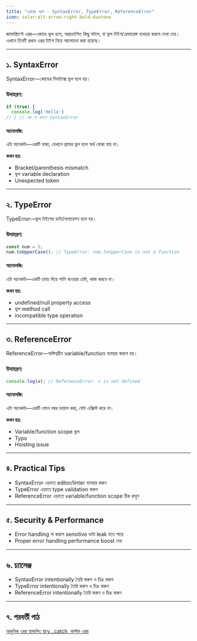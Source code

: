 ```yaml
---
title: "এররের ধরন - SyntaxError, TypeError, ReferenceError"
icon: solar:alt-arrow-right-bold-duotone
---
```


জাভাস্ক্রিপ্টে এরর—কোডে ভুল হলে, অপ্রত্যাশিত কিছু ঘটলে, বা ভুল টাইপ/রেফারেন্স ব্যবহার করলে দেখা দেয়। এখানে তিনটি প্রধান এরর টাইপ নিয়ে আলোচনা করা হয়েছে।

---

## ১. SyntaxError

SyntaxError—কোডের সিনট্যাক্স ভুল হলে হয়।

### উদাহরণ:
```js
if (true) {
  console.log('Hello')
// } // বন্ধ না করলে SyntaxError
```

#### অ্যানালজি:
এটা অনেকটা—একটি বাক্য, যেখানে গ্রামার ভুল হলে অর্থ বোঝা যায় না।

**কখন হয়:**
- Bracket/parenthesis mismatch
- ভুল variable declaration
- Unexpected token

---

## ২. TypeError

TypeError—ভুল টাইপের ডাটা/অপারেশন হলে হয়।

### উদাহরণ:
```js
const num = 5;
num.toUpperCase(); // TypeError: num.toUpperCase is not a function
```

#### অ্যানালজি:
এটা অনেকটা—একটি চামচ দিয়ে পানি খাওয়ার চেষ্টা, কাজ করবে না।

**কখন হয়:**
- undefined/null property access
- ভুল method call
- incompatible type operation

---

## ৩. ReferenceError

ReferenceError—অস্তিত্বহীন variable/function ব্যবহার করলে হয়।

### উদাহরণ:
```js
console.log(x); // ReferenceError: x is not defined
```

#### অ্যানালজি:
এটা অনেকটা—একটি ফোন নম্বর ডায়াল করা, যেটা এক্সিস্ট করে না।

**কখন হয়:**
- Variable/function scope ভুল
- Typo
- Hoisting issue

---

## ৪. Practical Tips
- SyntaxError এড়াতে editor/linter ব্যবহার করুন
- TypeError এড়াতে type validation করুন
- ReferenceError এড়াতে variable/function scope ঠিক রাখুন

---

## ৫. Security & Performance
- Error handling না করলে sensitive ডাটা leak হতে পারে
- Proper error handling performance boost দেয়

---

## ৬. চ্যালেঞ্জ
- SyntaxError intentionally তৈরি করুন ও fix করুন
- TypeError intentionally তৈরি করুন ও fix করুন
- ReferenceError intentionally তৈরি করুন ও fix করুন

---

## ৭. পরবর্তী পাঠ

[আধুনিক এরর হ্যান্ডলিং: try...catch, কাস্টম এরর](/js/error-handling)
